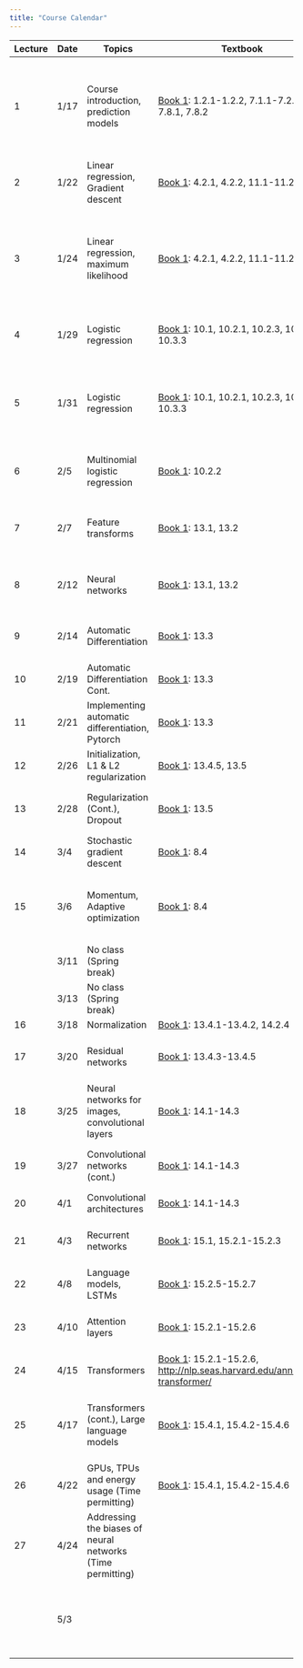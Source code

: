 ```yaml
---
title: "Course Calendar"
---
```


+---------+---------+------------------------------------------------------------+-----------------------------------------------------------------------------------------------------------------------------+---------------------------------------------------------------------------------------------------+----------------------------------------------------------------------------------------------------------------------------------------------------------------------------+
| Lecture | Date    | Topics                                                     | Textbook                                                                                                                    | Materials                                                                                         | Homework                                                                                                                                                                   |
+=========+=========+============================================================+=============================================================================================================================+===================================================================================================+============================================================================================================================================================================+
| 1       | 1/17    | Course introduction, prediction models                     | [Book 1](https://probml.github.io/pml-book/book1.html): 1.2.1-1.2.2, 7.1.1-7.2.4, 7.8.1, 7.8.2                              | [Notes](../lecture1-background/notes.qmd)                                                         | Homework 1 assigned ([Drive](https://drive.google.com/drive/folders/15i-IPTRAdyTaqx6iutt376numH-rxLnn?usp=drive_link)) **Due: 1/25 11:59pm**                               |
|         |         |                                                            |                                                                                                                             |                                                                                                   |                                                                                                                                                                            |
|         |         |                                                            |                                                                                                                             |                                                                                                   | [Solutions](https://nbviewer.org/urls/gist.githubusercontent.com/gabehope/516837c351149d3de9c1a29839000273/raw/182d169ba83cb3a6d8539a2297f068dce7834ab1/solutions.ipynb)   |
+---------+---------+------------------------------------------------------------+-----------------------------------------------------------------------------------------------------------------------------+---------------------------------------------------------------------------------------------------+----------------------------------------------------------------------------------------------------------------------------------------------------------------------------+
| 2       | 1/22    | Linear regression, Gradient descent                        | [Book 1](https://probml.github.io/pml-book/book1.html): 4.2.1, 4.2.2, 11.1-11.2.4                                           | [Notes](../lecture2-linear-regression/notes.qmd)                                                  |                                                                                                                                                                            |
|         |         |                                                            |                                                                                                                             |                                                                                                   |                                                                                                                                                                            |
|         |         |                                                            |                                                                                                                             | [Slides](./notes/lecture1.pdf)                                                                    |                                                                                                                                                                            |
+---------+---------+------------------------------------------------------------+-----------------------------------------------------------------------------------------------------------------------------+---------------------------------------------------------------------------------------------------+----------------------------------------------------------------------------------------------------------------------------------------------------------------------------+
| 3       | 1/24    | Linear regression, maximum likelihood                      | [Book 1](https://probml.github.io/pml-book/book1.html): 4.2.1, 4.2.2, 11.1-11.2.4                                           | [Notes](../lecture2-linear-regression/notes.qmd)                                                  | Homework 2 assigned ([Drive](https://drive.google.com/drive/folders/1deohwJarw4aa-Te3DYDrdbn35v1EWIsm?usp=drive_link), [hints](../misc/hw2-hint.qmd)) **Due: 2/1 11:59pm** |
|         |         |                                                            |                                                                                                                             |                                                                                                   |                                                                                                                                                                            |
|         |         |                                                            |                                                                                                                             | [Slides](./notes/lecture2.pdf)                                                                    | [Solutions](https://nbviewer.org/urls/gist.githubusercontent.com/gabehope/4bf759748a9fd313137d9fbeadd1ce85/raw/18303a4055fa37b974daebc8d7078b83bf019f7a/solutions.ipynb)   |
+---------+---------+------------------------------------------------------------+-----------------------------------------------------------------------------------------------------------------------------+---------------------------------------------------------------------------------------------------+----------------------------------------------------------------------------------------------------------------------------------------------------------------------------+
| 4       | 1/29    | Logistic regression                                        | [Book 1](https://probml.github.io/pml-book/book1.html): 10.1, 10.2.1, 10.2.3, 10.3.1-10.3.3                                 | [Notes](../lecture3-logistic-regression/notes.qmd)                                                |                                                                                                                                                                            |
|         |         |                                                            |                                                                                                                             |                                                                                                   |                                                                                                                                                                            |
|         |         |                                                            |                                                                                                                             | [Slides](./notes/lecture3.pdf)                                                                    |                                                                                                                                                                            |
+---------+---------+------------------------------------------------------------+-----------------------------------------------------------------------------------------------------------------------------+---------------------------------------------------------------------------------------------------+----------------------------------------------------------------------------------------------------------------------------------------------------------------------------+
| 5       | 1/31    | Logistic regression                                        | [Book 1](https://probml.github.io/pml-book/book1.html): 10.1, 10.2.1, 10.2.3, 10.3.1-10.3.3                                 | [Notes](../lecture3-logistic-regression/notes.qmd)                                                | Final project ethics warm-up assigned ([Description](../assignments/final-project/ethics.qmd)) **Due: 2/8 11:59pm**                                                        |
|         |         |                                                            |                                                                                                                             |                                                                                                   |                                                                                                                                                                            |
|         |         |                                                            |                                                                                                                             | [Slides](./notes/lecture4.pdf)                                                                    |                                                                                                                                                                            |
+---------+---------+------------------------------------------------------------+-----------------------------------------------------------------------------------------------------------------------------+---------------------------------------------------------------------------------------------------+----------------------------------------------------------------------------------------------------------------------------------------------------------------------------+
| 6       | 2/5     | Multinomial logistic regression                            | [Book 1](https://probml.github.io/pml-book/book1.html): 10.2.2                                                              | [Notes](../lecture4-feature-transforms/notes.qmd)                                                 |                                                                                                                                                                            |
|         |         |                                                            |                                                                                                                             |                                                                                                   |                                                                                                                                                                            |
|         |         |                                                            |                                                                                                                             | [Slides](./notes/lecture5.pdf)                                                                    |                                                                                                                                                                            |
+---------+---------+------------------------------------------------------------+-----------------------------------------------------------------------------------------------------------------------------+---------------------------------------------------------------------------------------------------+----------------------------------------------------------------------------------------------------------------------------------------------------------------------------+
| 7       | 2/7     | Feature transforms                                         | [Book 1](https://probml.github.io/pml-book/book1.html): 13.1, 13.2                                                          | [Notebook](https://colab.research.google.com/drive/1MlFAWYkgI58xjxTYWKJoSdU64xRObyaq?usp=sharing) | Homework 3 assigned ([Drive](https://drive.google.com/drive/folders/1Df96GdFpucM-YUf6c5PTWUfxWY-UrLXl?usp=drive_link)) **Due: 2/15 11:59pm**                               |
|         |         |                                                            |                                                                                                                             |                                                                                                   |                                                                                                                                                                            |
|         |         |                                                            |                                                                                                                             | [Slides](./notes/lecture6.pdf)                                                                    |                                                                                                                                                                            |
+---------+---------+------------------------------------------------------------+-----------------------------------------------------------------------------------------------------------------------------+---------------------------------------------------------------------------------------------------+----------------------------------------------------------------------------------------------------------------------------------------------------------------------------+
| 8       | 2/12    | Neural networks                                            | [Book 1](https://probml.github.io/pml-book/book1.html): 13.1, 13.2                                                          | [Notes](../lecture5-neural-networks-intro/notes.qmd)                                              |                                                                                                                                                                            |
|         |         |                                                            |                                                                                                                             |                                                                                                   |                                                                                                                                                                            |
|         |         |                                                            |                                                                                                                             | [Slides](./notes/lecture7.pdf)                                                                    |                                                                                                                                                                            |
+---------+---------+------------------------------------------------------------+-----------------------------------------------------------------------------------------------------------------------------+---------------------------------------------------------------------------------------------------+----------------------------------------------------------------------------------------------------------------------------------------------------------------------------+
| 9       | 2/14    | Automatic Differentiation                                  | [Book 1](https://probml.github.io/pml-book/book1.html): 13.3                                                                | [Notes](../lecture6-backpropagation/notes.qmd)                                                    | Homework 4 assigned **Due: 2/22 11:59pm**                                                                                                                                  |
+---------+---------+------------------------------------------------------------+-----------------------------------------------------------------------------------------------------------------------------+---------------------------------------------------------------------------------------------------+----------------------------------------------------------------------------------------------------------------------------------------------------------------------------+
| 10      | 2/19    | Automatic Differentiation Cont.                            | [Book 1](https://probml.github.io/pml-book/book1.html): 13.3                                                                | [Notes](../lecture6-backpropagation/notes.qmd)                                                    |                                                                                                                                                                            |
+---------+---------+------------------------------------------------------------+-----------------------------------------------------------------------------------------------------------------------------+---------------------------------------------------------------------------------------------------+----------------------------------------------------------------------------------------------------------------------------------------------------------------------------+
| 11      | 2/21    | Implementing automatic differentiation, Pytorch            | [Book 1](https://probml.github.io/pml-book/book1.html): 13.3                                                                | [Notes](../lecture6-backpropagation/notes.qmd)                                                    | Homework 5 assigned (**Due: 2/29 11:59pm**                                                                                                                                 |
+---------+---------+------------------------------------------------------------+-----------------------------------------------------------------------------------------------------------------------------+---------------------------------------------------------------------------------------------------+----------------------------------------------------------------------------------------------------------------------------------------------------------------------------+
| 12      | 2/26    | Initialization, L1 & L2 regularization                     | [Book 1](https://probml.github.io/pml-book/book1.html): 13.4.5, 13.5                                                        |                                                                                                   |                                                                                                                                                                            |
+---------+---------+------------------------------------------------------------+-----------------------------------------------------------------------------------------------------------------------------+---------------------------------------------------------------------------------------------------+----------------------------------------------------------------------------------------------------------------------------------------------------------------------------+
| 13      | 2/28    | Regularization (Cont.), Dropout                            | [Book 1](https://probml.github.io/pml-book/book1.html): 13.5                                                                |                                                                                                   | Homework 6 assigned (**Due: 3/7 11:59pm**                                                                                                                                  |
+---------+---------+------------------------------------------------------------+-----------------------------------------------------------------------------------------------------------------------------+---------------------------------------------------------------------------------------------------+----------------------------------------------------------------------------------------------------------------------------------------------------------------------------+
| 14      | 3/4     | Stochastic gradient descent                                | [Book 1](https://probml.github.io/pml-book/book1.html): 8.4                                                                 |                                                                                                   |                                                                                                                                                                            |
+---------+---------+------------------------------------------------------------+-----------------------------------------------------------------------------------------------------------------------------+---------------------------------------------------------------------------------------------------+----------------------------------------------------------------------------------------------------------------------------------------------------------------------------+
| 15      | 3/6     | Momentum, Adaptive optimization                            | [Book 1](https://probml.github.io/pml-book/book1.html): 8.4                                                                 |                                                                                                   | Final project proposal assigned ([Description](../assignments/final-project/outline.qmd)) **Due: 3/21 11:59pm**                                                            |
+---------+---------+------------------------------------------------------------+-----------------------------------------------------------------------------------------------------------------------------+---------------------------------------------------------------------------------------------------+----------------------------------------------------------------------------------------------------------------------------------------------------------------------------+
|         | 3/11    | No class (Spring break)                                    |                                                                                                                             |                                                                                                   |                                                                                                                                                                            |
+---------+---------+------------------------------------------------------------+-----------------------------------------------------------------------------------------------------------------------------+---------------------------------------------------------------------------------------------------+----------------------------------------------------------------------------------------------------------------------------------------------------------------------------+
|         | 3/13    | No class (Spring break)                                    |                                                                                                                             |                                                                                                   |                                                                                                                                                                            |
+---------+---------+------------------------------------------------------------+-----------------------------------------------------------------------------------------------------------------------------+---------------------------------------------------------------------------------------------------+----------------------------------------------------------------------------------------------------------------------------------------------------------------------------+
| 16      | 3/18    | Normalization                                              | [Book 1](https://probml.github.io/pml-book/book1.html): 13.4.1-13.4.2, 14.2.4                                               |                                                                                                   |                                                                                                                                                                            |
+---------+---------+------------------------------------------------------------+-----------------------------------------------------------------------------------------------------------------------------+---------------------------------------------------------------------------------------------------+----------------------------------------------------------------------------------------------------------------------------------------------------------------------------+
| 17      | 3/20    | Residual networks                                          | [Book 1](https://probml.github.io/pml-book/book1.html): 13.4.3-13.4.5                                                       |                                                                                                   | Homework 7 assigned **Due: 3/28 11:59pm**                                                                                                                                  |
+---------+---------+------------------------------------------------------------+-----------------------------------------------------------------------------------------------------------------------------+---------------------------------------------------------------------------------------------------+----------------------------------------------------------------------------------------------------------------------------------------------------------------------------+
| 18      | 3/25    | Neural networks for images, convolutional layers           | [Book 1](https://probml.github.io/pml-book/book1.html): 14.1-14.3                                                           |                                                                                                   |                                                                                                                                                                            |
+---------+---------+------------------------------------------------------------+-----------------------------------------------------------------------------------------------------------------------------+---------------------------------------------------------------------------------------------------+----------------------------------------------------------------------------------------------------------------------------------------------------------------------------+
| 19      | 3/27    | Convolutional networks (cont.)                             | [Book 1](https://probml.github.io/pml-book/book1.html): 14.1-14.3                                                           |                                                                                                   | Homework 8 assigned **Due: 4/4 11:59pm**                                                                                                                                   |
+---------+---------+------------------------------------------------------------+-----------------------------------------------------------------------------------------------------------------------------+---------------------------------------------------------------------------------------------------+----------------------------------------------------------------------------------------------------------------------------------------------------------------------------+
| 20      | 4/1     | Convolutional architectures                                | [Book 1](https://probml.github.io/pml-book/book1.html): 14.1-14.3                                                           |                                                                                                   |                                                                                                                                                                            |
+---------+---------+------------------------------------------------------------+-----------------------------------------------------------------------------------------------------------------------------+---------------------------------------------------------------------------------------------------+----------------------------------------------------------------------------------------------------------------------------------------------------------------------------+
| 21      | 4/3     | Recurrent networks                                         | [Book 1](https://probml.github.io/pml-book/book1.html): 15.1, 15.2.1-15.2.3                                                 |                                                                                                   | Homework 9 assigned **Due: 4/11 11:59pm**                                                                                                                                  |
+---------+---------+------------------------------------------------------------+-----------------------------------------------------------------------------------------------------------------------------+---------------------------------------------------------------------------------------------------+----------------------------------------------------------------------------------------------------------------------------------------------------------------------------+
| 22      | 4/8     | Language models, LSTMs                                     | [Book 1](https://probml.github.io/pml-book/book1.html): 15.2.5-15.2.7                                                       |                                                                                                   |                                                                                                                                                                            |
+---------+---------+------------------------------------------------------------+-----------------------------------------------------------------------------------------------------------------------------+---------------------------------------------------------------------------------------------------+----------------------------------------------------------------------------------------------------------------------------------------------------------------------------+
| 23      | 4/10    | Attention layers                                           | [Book 1](https://probml.github.io/pml-book/book1.html): 15.2.1-15.2.6                                                       |                                                                                                   | Homework 10 assigned **Due: 4/18 11:59pm**                                                                                                                                 |
+---------+---------+------------------------------------------------------------+-----------------------------------------------------------------------------------------------------------------------------+---------------------------------------------------------------------------------------------------+----------------------------------------------------------------------------------------------------------------------------------------------------------------------------+
| 24      | 4/15    | Transformers                                               | [Book 1](https://probml.github.io/pml-book/book1.html): 15.2.1-15.2.6, <http://nlp.seas.harvard.edu/annotated-transformer/> |                                                                                                   |                                                                                                                                                                            |
+---------+---------+------------------------------------------------------------+-----------------------------------------------------------------------------------------------------------------------------+---------------------------------------------------------------------------------------------------+----------------------------------------------------------------------------------------------------------------------------------------------------------------------------+
| 25      | 4/17    | Transformers (cont.), Large language models                | [Book 1](https://probml.github.io/pml-book/book1.html): 15.4.1, 15.4.2-15.4.6                                               |                                                                                                   | Final project check-in assigned ([Description](../assignments/final-project/outline.qmd)) **Due: 4/22 11:59pm**                                                            |
+---------+---------+------------------------------------------------------------+-----------------------------------------------------------------------------------------------------------------------------+---------------------------------------------------------------------------------------------------+----------------------------------------------------------------------------------------------------------------------------------------------------------------------------+
| 26      | 4/22    | GPUs, TPUs and energy usage (Time permitting)              | [Book 1](https://probml.github.io/pml-book/book1.html): 15.4.1, 15.4.2-15.4.6                                               |                                                                                                   |                                                                                                                                                                            |
+---------+---------+------------------------------------------------------------+-----------------------------------------------------------------------------------------------------------------------------+---------------------------------------------------------------------------------------------------+----------------------------------------------------------------------------------------------------------------------------------------------------------------------------+
| 27      | 4/24    | Addressing the biases of neural networks (Time permitting) |                                                                                                                             |                                                                                                   |                                                                                                                                                                            |
+---------+---------+------------------------------------------------------------+-----------------------------------------------------------------------------------------------------------------------------+---------------------------------------------------------------------------------------------------+----------------------------------------------------------------------------------------------------------------------------------------------------------------------------+
|         | 5/3     |                                                            |                                                                                                                             |                                                                                                   | **Final Project Due (11:59pm)**                                                                                                                                            |
|         |         |                                                            |                                                                                                                             |                                                                                                   |                                                                                                                                                                            |
|         |         |                                                            |                                                                                                                             |                                                                                                   | ([Description](../assignments/final-project/outline.qmd))                                                                                                                  |
+---------+---------+------------------------------------------------------------+-----------------------------------------------------------------------------------------------------------------------------+---------------------------------------------------------------------------------------------------+----------------------------------------------------------------------------------------------------------------------------------------------------------------------------+